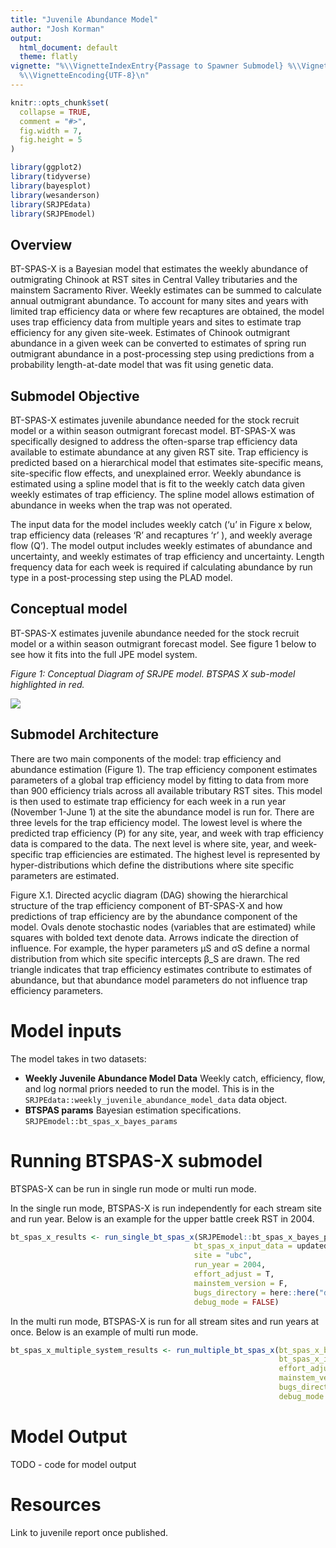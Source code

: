 ```yaml
---
title: "Juvenile Abundance Model"
author: "Josh Korman"
output:
  html_document: default
  theme: flatly
vignette: "%\\VignetteIndexEntry{Passage to Spawner Submodel} %\\VignetteEngine{knitr::rmarkdown}
  %\\VignetteEncoding{UTF-8}\n"
---
```


```r
knitr::opts_chunk$set(
  collapse = TRUE,
  comment = "#>",
  fig.width = 7,
  fig.height = 5
)
```

```r
library(ggplot2)
library(tidyverse)
library(bayesplot)
library(wesanderson)
library(SRJPEdata)
library(SRJPEmodel)
```

## Overview

BT-SPAS-X is a Bayesian model that estimates the weekly abundance of outmigrating Chinook at RST sites in Central Valley tributaries and the mainstem Sacramento River. Weekly estimates can be summed to calculate annual outmigrant abundance. To account for many sites and years with limited trap efficiency data or where few recaptures are obtained, the model uses trap efficiency data from multiple years and sites to estimate trap efficiency for any given site-week. Estimates of Chinook outmigrant abundance in a given week can be converted to estimates of spring run outmigrant abundance in a post-processing step using predictions from a probability length-at-date model that was fit using genetic data.

## Submodel Objective

BT-SPAS-X estimates juvenile abundance needed for the stock recruit model or a within season outmigrant forecast model. BT-SPAS-X was specifically designed to address the often-sparse trap efficiency data available to estimate abundance at any given RST site. Trap efficiency is predicted based on a hierarchical model that estimates site-specific means, site-specific flow effects, and unexplained error. Weekly abundance is estimated using a spline model that is fit to the weekly catch data given weekly estimates of trap efficiency. The spline model allows estimation of abundance in weeks when the trap was not operated.

The input data for the model includes weekly catch ('u' in Figure x below, trap efficiency data (releases 'R' and recaptures 'r' ), and weekly average flow (Q'). The model output includes weekly estimates of abundance and uncertainty, and weekly estimates of trap efficiency and uncertainty. Length frequency data for each week is required if calculating abundance by run type in a post-processing step using the PLAD model.

## Conceptual model

BT-SPAS-X estimates juvenile abundance needed for the stock recruit model or a within season outmigrant forecast model. See figure 1 below to see how it fits into the full JPE model system.

*Figure 1: Conceptual Diagram of SRJPE model. BTSPAS X sub-model highlighted in red.*

![](images/BTSPASX jpe diagram.png)

## Submodel Architecture

There are two main components of the model: trap efficiency and abundance estimation (Figure 1). The trap efficiency component estimates parameters of a global trap efficiency model by fitting to data from more than 900 efficiency trials across all available tributary RST sites. This model is then used to estimate trap efficiency for each week in a run year (November 1-June 1) at the site the abundance model is run for. There are three levels for the trap efficiency model. The lowest level is where the predicted trap efficiency (P) for any site, year, and week with trap efficiency data is compared to the data. The next level is where site, year, and week-specific trap efficiencies are estimated. The highest level is represented by hyper-distributions which define the distributions where site specific parameters are estimated.

Figure X.1. Directed acyclic diagram (DAG) showing the hierarchical structure of the trap efficiency component of BT-SPAS-X and how predictions of trap efficiency are by the abundance component of the model. Ovals denote stochastic nodes (variables that are estimated) while squares with bolded text denote data. Arrows indicate the direction of influence. For example, the hyper parameters μS and σS define a normal distribution from which site specific intercepts β_S are drawn. The red triangle indicates that trap efficiency estimates contribute to estimates of abundance, but that abundance model parameters do not influence trap efficiency parameters.

# Model inputs

The model takes in two datasets:

-   **Weekly Juvenile Abundance Model Data** Weekly catch, efficiency, flow, and log normal priors needed to run the model. This is in the `SRJPEdata::weekly_juvenile_abundance_model_data` data object.
-   **BTSPAS params** Bayesian estimation specifications. `SRJPEmodel::bt_spas_x_bayes_params`

# Running BTSPAS-X submodel

BTSPAS-X can be run in single run mode or multi run mode.

In the single run mode, BTSPAS-X is run independently for each stream site and run year. Below is an example for the upper battle creek RST in 2004.

```r
bt_spas_x_results <- run_single_bt_spas_x(SRJPEmodel::bt_spas_x_bayes_params,
                                         bt_spas_x_input_data = updated_input,
                                         site = "ubc",
                                         run_year = 2004,
                                         effort_adjust = T,
                                         mainstem_version = F,
                                         bugs_directory = here::here("data-raw", "WinBUGS14"),
                                         debug_mode = FALSE)

```

In the multi run mode, BTSPAS-X is run for all stream sites and run years at once. Below is an example of multi run mode.

```r

bt_spas_x_multiple_system_results <- run_multiple_bt_spas_x(bt_spas_x_bayes_params = SRJPEmodel::bt_spas_x_bayes_params,
                                                            bt_spas_x_input_data = SRJPEdata::weekly_juvenile_abundance_model_data,
                                                            effort_adjust = T, 
                                                            mainstem_version = F,
                                                            bugs_directory = here::here("data-raw", "WinBUGS14"), 
                                                            debug_mode = FALSE)
```

# Model Output

TODO - code for model output

# Resources

Link to juvenile report once published.
